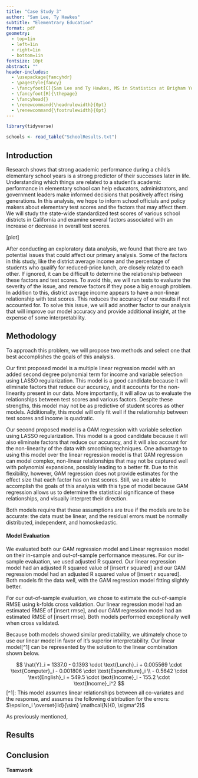 ```yaml
---
title: "Case Study 3"
author: "Sam Lee, Ty Hawkes"
subtitle: "Elementrary Education"
format: pdf
geometry: 
  - top=1in
  - left=1in
  - right=1in
  - bottom=1in
fontsize: 10pt
abstract: ""
header-includes:
  - \usepackage{fancyhdr}
  - \pagestyle{fancy}
  - \fancyfoot[C]{Sam Lee and Ty Hawkes, MS in Statistics at Brigham Young University}
  - \fancyfoot[R]{\thepage}
  - \fancyhead{}
  - \renewcommand{\headrulewidth}{0pt}
  - \renewcommand{\footrulewidth}{0pt}
---
```


```r
library(tidyverse)

schools <- read_table("SchoolResults.txt")
```

## Introduction

Research shows that strong academic performance during a child's elementary school years is a strong predictor of their successes later in life. Understanding which things are related to a student's academic performance in elementary school can help educators, administrators, and government leaders make informed decisions that positively affect rising generations. In this analysis, we hope to inform school officials and policy makers about elementary test scores and the factors that may affect them. We will study the state-wide standardized test scores of various school districts in California and examine several factors associated with an increase or decrease in overall test scores.

[plot]

After conducting an exploratory data analysis, we found that there are two potential issues that could affect our primary analysis. Some of the factors in this study, like the district average income and the percentage of students who qualify for reduced-price lunch, are closely related to each other. If ignored, it can be difficult to determine the relationship between these factors and test scores. To avoid this, we will run tests to evaluate the severity of the issue, and remove factors if they pose a big enough problem. In addition to this, district average income appears to have a non-linear relationship with test scores. This reduces the accuracy of our results if not accounted for. To solve this issue, we will add another factor to our analysis that will improve our model accuracy and provide additional insight, at the expense of some interpretability.

## Methodology

To approach this problem, we will propose two methods and select one that best accomplishes the goals of this analysis. 

Our first proposed model is a multiple linear regression model with an added second degree polynomial term for income and variable selection using LASSO regularization. This model is a good candidate because it will eliminate factors that reduce our accuracy, and it accounts for the non-linearity present in our data. More importantly, it will allow us to evaluate the relationships between test scores and various factors. Despite these strengths, this model may not be as predictive of student scores as other models. Additionally, this model will only fit well if the relationship between test scores and income is quadratic.

Our second proposed model is a GAM regression with variable selection using LASSO regularization. This model is a good candidate because it will also eliminate factors that reduce our accuracy, and it will also account for the non-linearity of the data with smoothing techniques. One advantage to using this model over the linear regression model is that GAM regression can model complex, non-linear relationships that may not be captured well with polynomial expansions, possibly leading to a better fit. Due to this flexibility, however, GAM regression does not provide estimates for the effect size that each factor has on test scores. Still, we are able to accomplish the goals of this analysis with this type of model because GAM regression allows us to determine the statistical significance of these relationships, and visually interpret their direction.

Both models require that these assumptions are true if the models are to be accurate: the data must be linear, and the residual errors must be normally distributed, independent, and homoskedastic.

#### Model Evaluation

We evaluated both our GAM regression model and Linear regression model on their in-sample and out-of-sample performance measures. For our in-sample evaluation, we used adjusted R squared. Our linear regression model had an adjusted R squared value of [insert r squared] and our GAM regression model had an adjusted R squared value of [insert r squared]. Both models fit the data well, with the GAM regression model fitting slightly better.

For our out-of-sample evaluation, we chose to estimate the out-of-sample RMSE using k-folds cross validation. Our linear regression model had an estimated RMSE of [insert rmse], and our GAM regression model had an estimated RMSE of [insert rmse]. Both models performed exceptionally well when cross validated.

Because both models showed similar predictability, we ultimately chose to use our linear model in favor of it's superior interpretability. Our linear model[^1] can be represented by the solution to the linear combination shown below.

$$
\hat{Y}_i = 1337.0 - 0.1393 \cdot \text{Lunch}_i + 0.005569 \cdot \text{Computer}_i - 0.001806 \cdot \text{Expenditure}_i \\
- 0.5642 \cdot \text{English}_i + 549.5 \cdot \text{Income}_i - 155.2 \cdot \text{Income}_i^2
$$
[^1]: This model assumes linear relationships between all co-variates and the response, and assumes the following distribution for the errors: $\epsilon_i \overset{iid}{\sim} \mathcal{N}(0, \sigma^2)$

As previously mentioned, 

## Results

## Conclusion

#### Teamwork


